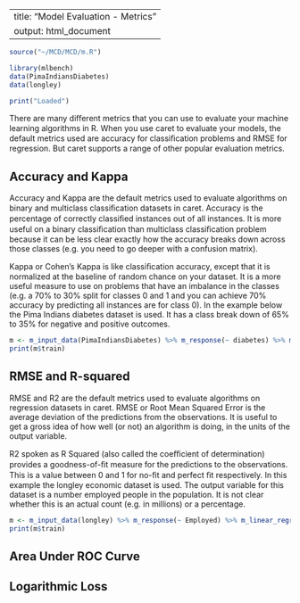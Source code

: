 ﻿---
title: "Model Evaluation - Metrics"
output: html_document
---

```r
source("~/MCD/MCD/m.R")

library(mlbench)
data(PimaIndiansDiabetes)
data(longley)

print("Loaded")
```

There are many diﬀerent metrics that you can use to evaluate your machine learning algorithms in R. 
When you use caret to evaluate your models, the default metrics used are accuracy for classiﬁcation 
problems and RMSE for regression. But caret supports a range of other popular evaluation metrics. 

## Accuracy and Kappa

Accuracy and Kappa are the default metrics used to evaluate algorithms on binary and multiclass 
classiﬁcation datasets in caret. Accuracy is the percentage of correctly classiﬁed instances 
out of all instances. It is more useful on a binary classiﬁcation than multiclass classiﬁcation problem
because it can be less clear exactly how the accuracy breaks down across those classes (e.g. you need 
to go deeper with a confusion matrix). 

Kappa or Cohen’s Kappa is like classiﬁcation accuracy, except that it is normalized at the baseline 
of random chance on your dataset. It is a more useful measure to use on problems that have an 
imbalance in the classes (e.g. a 70% to 30% split for classes 0 and 1 and you can achieve 
70% accuracy by predicting all instances are for class 0). In the example below the Pima 
Indians diabetes dataset is used. It has a class break down of 65% to 35% for negative and 
positive outcomes.

```r

m <- m_input_data(PimaIndiansDiabetes) %>% m_response(~ diabetes) %>% m_generalized_linear_regression() %>% m_cross_validation(number = 5) %>% m_accuracy_metric() %>% m_train() %>% m_run()
print(m$train)

```

## RMSE and R-squared

RMSE and R2 are the default metrics used to evaluate algorithms on regression datasets in caret. RMSE 
or Root Mean Squared Error is the average deviation of the predictions from the observations. 
It is useful to get a gross idea of how well (or not) an algorithm is doing, in the units 
of the output variable.

R2 spoken as R Squared (also called the coeﬃcient of determination) provides a goodness-of-ﬁt 
measure for the predictions to the observations. This is a value between 0 and 1 for no-ﬁt 
and perfect ﬁt respectively. In this example the longley economic dataset is used. 
The output variable for this dataset is a number employed people in the population. It is 
not clear whether this is an actual count (e.g. in millions) or a percentage.

```r

m <- m_input_data(longley) %>% m_response(~ Employed) %>% m_linear_regression() %>% m_cross_validation(number = 5) %>% m_rmse_metric() %>% m_train() %>% m_run()
print(m$train)

```

## Area Under ROC Curve


## Logarithmic Loss



